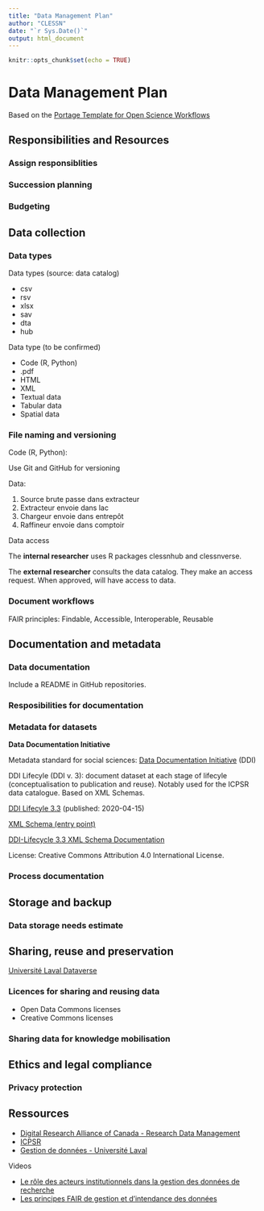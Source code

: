 ```yaml
---
title: "Data Management Plan"
author: "CLESSN"
date: "`r Sys.Date()`"
output: html_document
---
```


```r
knitr::opts_chunk$set(echo = TRUE)
```

# Data Management Plan

Based on the [Portage Template for Open Science Workflows](https://assistant.portagenetwork.ca/template_export/43432169.pdf)

## Responsibilities and Resources

### Assign responsiblities

### Succession planning

### Budgeting

## Data collection

### Data types

Data types (source: data catalog)

* csv
* rsv
* xlsx
* sav
* dta
* hub

Data type (to be confirmed)

* Code (R, Python)
* .pdf
* HTML
* XML
* Textual data
* Tabular data
* Spatial data

### File naming and versioning

Code (R, Python):

Use Git and GitHub for versioning

Data:

1. Source brute passe dans extracteur
2. Extracteur envoie dans lac
3. Chargeur envoie dans entrepôt
4. Raffineur envoie dans comptoir

Data access

The **internal researcher** uses R packages clessnhub and clessnverse.

The **external researcher** consults the data catalog. They make an access request. When approved, will have access to data.

### Document workflows

FAIR principles: Findable, Accessible, Interoperable, Reusable

## Documentation and metadata

### Data documentation

Include a README in GitHub repositories.

### Resposibilities for documentation

### Metadata for datasets

**Data Documentation Initiative**

Metadata standard for social sciences: [Data Documentation Initiative](https://ddialliance.org/) (DDI)

DDI Lifecyle (DDI v. 3): document dataset at each stage of lifecyle (conceptualisation to publication and reuse). Notably used for the ICPSR data catalogue. Based on XML Schemas.

[DDI Lifecyle 3.3](https://ddialliance.org/Specification/DDI-Lifecycle/3.3/) (published: 2020-04-15)

[XML Schema (entry point)](https://ddialliance.org/Specification/DDI-Lifecycle/3.3/XMLSchema/instance.xsd)

[DDI-Lifecycle 3.3 XML Schema Documentation](https://ddialliance.org/Specification/DDI-Lifecycle/3.3/XMLSchema/FieldLevelDocumentation/)

License: Creative Commons Attribution 4.0 International License.

### Process documentation

## Storage and backup

### Data storage needs estimate

## Sharing, reuse and preservation

[Université Laval Dataverse](https://borealisdata.ca/dataverse/laval)

### Licences for sharing and reusing data

* Open Data Commons licenses
* Creative Commons licenses

### Sharing data for knowledge mobilisation

## Ethics and legal compliance

### Privacy protection

## Ressources

* [Digital Research Alliance of Canada - Research Data Management](https://alliancecan.ca/en/services/research-data-management)
* [ICPSR](www.icpsr.umich.edu)
* [Gestion de données - Université Laval](https://www5.bibl.ulaval.ca/services/soutien-a-ledition-savante-et-a-la-recherche/gestion-des-donnees-de-recherche)

Videos

* [Le rôle des acteurs institutionnels dans la gestion des données de recherche
](https://www.youtube.com/watch?v=Jj12kLc60YI&ab_channel=Biblioth%C3%A8quedel%27Universit%C3%A9Laval)
* [Les principes FAIR de gestion et d’intendance des données](https://www.youtube.com/watch?v=ZDSKwUL8FnU&ab_channel=Biblioth%C3%A8quedel%27Universit%C3%A9Laval)
